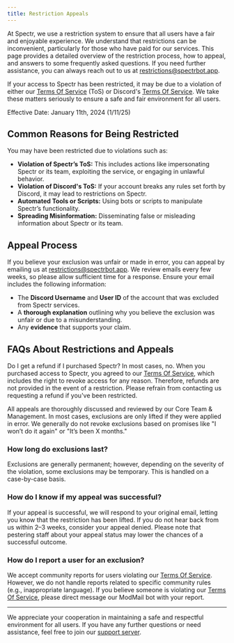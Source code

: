 ```yaml
---
title: Restriction Appeals
---
```


At Spectr, we use a restriction system to ensure that all users have a fair and enjoyable experience. We understand that restrictions can be inconvenient, particularly for those who have paid for our services. This page provides a detailed overview of the restriction process, how to appeal, and answers to some frequently asked questions. If you need further assistance, you can always reach out to us at restrictions@spectrbot.app.

If your access to Spectr has been restricted, it may be due to a violation of either our [Terms Of Service](/terms-of-service) (ToS) or Discord's [Terms Of Service](https://discord.com/terms). We take these matters seriously to ensure a safe and fair environment for all users.

Effective Date: January 11th, 2024 (1/11/25)

## Common Reasons for Being Restricted
You may have been restricted due to violations such as:

- **Violation of Spectr’s ToS:** This includes actions like impersonating Spectr or its team, exploiting the service, or engaging in unlawful behavior.
- **Violation of Discord's ToS:** If your account breaks any rules set forth by Discord, it may lead to restrictions on Spectr.
- **Automated Tools or Scripts:** Using bots or scripts to manipulate Spectr’s functionality.
- **Spreading Misinformation:** Disseminating false or misleading information about Spectr or its team.

## Appeal Process
If you believe your exclusion was unfair or made in error, you can appeal by emailing us at restrictions@spectrbot.app. We review emails every few weeks, so please allow sufficient time for a response. Ensure your email includes the following information:

- The **Discord Username** and **User ID** of the account that was excluded from Spectr services.
- A **thorough explanation** outlining why you believe the exclusion was unfair or due to a misunderstanding.
- Any **evidence** that supports your claim.

## FAQs About Restrictions and Appeals
Do I get a refund if I purchased Spectr?
In most cases, no. When you purchased access to Spectr, you agreed to our [Terms Of Service](/terms-of-service), which includes the right to revoke access for any reason. Therefore, refunds are not provided in the event of a restriction. Please refrain from contacting us requesting a refund if you've been restricted.

All appeals are thoroughly discussed and reviewed by our Core Team & Management. In most cases, exclusions are only lifted if they were applied in error. We generally do not revoke exclusions based on promises like "I won’t do it again" or "It’s been X months."

### How long do exclusions last?
Exclusions are generally permanent; however, depending on the severity of the violation, some exclusions may be temporary. This is handled on a case-by-case basis.

### How do I know if my appeal was successful?
If your appeal is successful, we will respond to your original email, letting you know that the restriction has been lifted. If you do not hear back from us within 2–3 weeks, consider your appeal denied. Please note that pestering staff about your appeal status may lower the chances of a successful outcome.

### How do I report a user for an exclusion?
We accept community reports for users violating our [Terms Of Service](/terms-of-service). However, we do not handle reports related to specific community rules (e.g., inappropriate language). If you believe someone is violating our [Terms Of Service](/terms-of-service), please direct message our ModMail bot with your report.

-----------------------

We appreciate your cooperation in maintaining a safe and respectful environment for all users. If you have any further questions or need assistance, feel free to join our [support server](https://spectrbot.app/support).